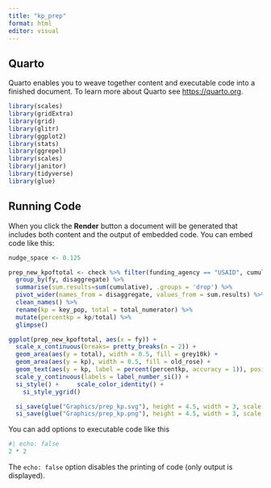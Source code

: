 ```yaml
---
title: "kp_prep"
format: html
editor: visual
---
```


## Quarto

Quarto enables you to weave together content and executable code into a finished document. To learn more about Quarto see <https://quarto.org>.

```r
library(scales)
library(gridExtra)
library(grid)
library(glitr)
library(ggplot2)
library(stats)
library(ggrepel)
library(scales)
library(janitor)
library(tidyverse)
library(glue)
```

## Running Code

When you click the **Render** button a document will be generated that includes both content and the output of embedded code. You can embed code like this:

```r
nudge_space <- 0.125

prep_new_kpoftotal <- check %>% filter(funding_agency == "USAID", cumulative!=0, indicator == "PrEP_NEW") %>%
  group_by(fy, disaggregate) %>%
  summarise(sum.results=sum(cumulative), .groups = 'drop') %>% 
  pivot_wider(names_from = disaggregate, values_from = sum.results) %>% 
  clean_names() %>% 
  rename(kp = key_pop, total = total_numerator) %>%
  mutate(percentkp = kp/total) %>%
  glimpse()

ggplot(prep_new_kpoftotal, aes(x = fy)) + 
  scale_x_continuous(breaks= pretty_breaks(n = 2)) +
  geom_area(aes(y = total), width = 0.5, fill = grey10k) +   
  geom_area(aes(y = kp), width = 0.5, fill = old_rose) + 
  geom_text(aes(y = kp, label = percent(percentkp, accuracy = 1)), position = position_nudge(y = 20000), color = old_rose) +     labs(x = NULL, y = NULL, title = "USAID KP PrEP_NEW & % of agency total") +
  scale_y_continuous(labels = label_number_si()) + 
  si_style() +     scale_color_identity() +
    si_style_ygrid() 

  si_save(glue("Graphics/prep_kp.svg"), height = 4.5, width = 3, scale = 1)
  si_save(glue("Graphics/prep_kp.png"), height = 4.5, width = 3, scale = 1)


```

You can add options to executable code like this

```r
#| echo: false
2 * 2
```

The `echo: false` option disables the printing of code (only output is displayed).
